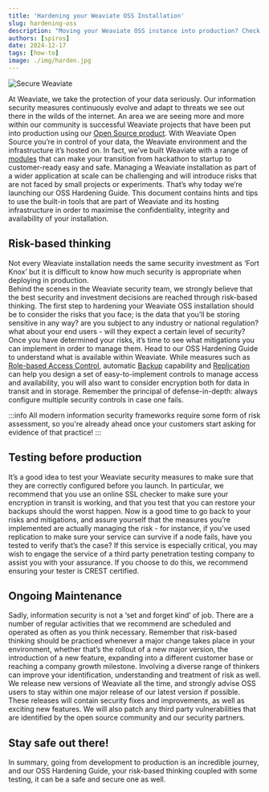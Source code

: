 ```yaml
---
title: 'Hardening your Weaviate OSS Installation'
slug: hardening-oss
description: "Moving your Weaviate OSS instance into production? Check out our handy guide to securing your Weaviate database in the cloud, including all the helpful modules we’ve added to make it as easy as possible to keep your vectors safe."
authors: [spiros]
date: 2024-12-17
tags: [how-to]
image: ./img/harden.jpg
---
```


![Secure Weaviate](./img/harden.jpg)  
  
At Weaviate, we take the protection of your data seriously. Our information security measures continuously evolve and adapt to threats we see out there in the wilds of the internet. 
An area we are seeing more and more within our community is successful Weaviate projects that have been put into production using our [Open Source product](https://github.com/weaviate/weaviate). With Weaviate Open Source you’re in control of your data, the Weaviate environment and the infrastructure it’s hosted on. In fact, we’ve built Weaviate with a range of [modules](/developers/weaviate/configuration/modules) that can make your transition from hackathon to startup to customer-ready easy and safe. 
Managing a Weaviate installation as part of a wider application at scale can be challenging and will introduce risks that are not faced by small projects or experiments. That’s why today we’re launching our OSS Hardening Guide. This document contains hints and tips to use the built-in tools that are part of Weaviate and its hosting infrastructure in order to maximise the confidentiality, integrity and availability of your installation.  

## Risk-based thinking
Not every Weaviate installation needs the same security investment as ‘Fort Knox’ but it is difficult to know how much security is appropriate when deploying in production.   
Behind the scenes in the Weaviate security team, we strongly believe that the best security and investment decisions are reached through risk-based thinking. The first step to hardening your Weaviate OSS installation should be to consider the risks that you face; is the data that you’ll be storing sensitive in any way? are you subject to any industry or national regulation? what about your end users - will they expect a certain level of security? 
Once you have determined your risks, it’s time to see what mitigations you can implement in order to manage them. Head to our OSS Hardening Guide to understand what is available within Weaviate. While measures such as [Role-based Access Control](/developers/weaviate/configuration/authorization), automatic [Backup](/developers/weaviate/configuration/backups) capability and [Replication](/developers/weaviate/configuration/replication) can help you design a set of easy-to-implement controls to manage access and availability, you will also want to consider encryption both for data in transit and in storage. 
Remember the principal of defense-in-depth: always configure multiple security controls in case one fails. 

:::info
All modern information security frameworks require some form of risk assessment, so you're already ahead once your customers start asking for evidence of that practice!
:::

## Testing before production
It’s a good idea to test your Weaviate security measures to make sure that they are correctly configured before you launch. In particular, we recommend that you use an online SSL checker to make sure your encryption in transit is working, and that you test that you can restore your backups should the worst happen. 
Now is a good time to go back to your risks and mitigations, and assure yourself that the measures you’re implemented are actually managing the risk - for instance, if you’ve used replication to make sure your service can survive if a node fails, have you tested to verify that’s the case?
If this service is especially critical, you may wish to engage the service of a third party penetration testing company to assist you with your assurance. If you choose to do this, we recommend ensuring your tester is CREST certified. 

## Ongoing Maintenance
Sadly, information security is not a ‘set and forget kind’ of job. There are a number of regular activities that we recommend are scheduled and operated as often as you think necessary. Remember that risk-based thinking should be practiced whenever a major change takes place in your environment, whether that’s the rollout of a new major version, the introduction of a new feature, expanding into a different customer base or reaching a company growth milestone. Involving a diverse range of thinkers can improve your identification, understanding and treatment of risk as well. 
We release new versions of Weaviate all the time, and strongly advise OSS users to stay within one major release of our latest version if possible. These releases will contain security fixes and improvements, as well as exciting new features. We will also patch any third party vulnerabilities that are identified by the open source community and our security partners.

## Stay safe out there!
In summary, going from development to production is an incredible journey, and our OSS Hardening Guide, your risk-based thinking coupled with some testing, it can be a safe and secure one as well.


<WhatNext />
